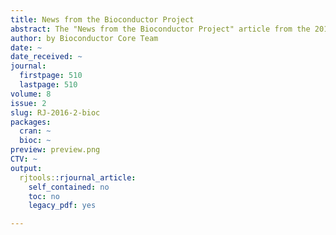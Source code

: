 ```yaml
---
title: News from the Bioconductor Project
abstract: The "News from the Bioconductor Project" article from the 2016-2 issue.
author: by Bioconductor Core Team
date: ~
date_received: ~
journal:
  firstpage: 510
  lastpage: 510
volume: 8
issue: 2
slug: RJ-2016-2-bioc
packages:
  cran: ~
  bioc: ~
preview: preview.png
CTV: ~
output:
  rjtools::rjournal_article:
    self_contained: no
    toc: no
    legacy_pdf: yes

---
```

